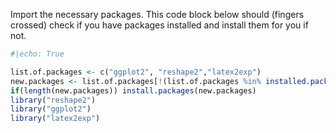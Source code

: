 
Import the necessary packages.  This code block below should (fingers crossed) check if you have packages installed and install them for you if not.

```r
#|echo: True

list.of.packages <- c("ggplot2", "reshape2","latex2exp")
new.packages <- list.of.packages[!(list.of.packages %in% installed.packages()[,"Package"])]
if(length(new.packages)) install.packages(new.packages)
library("reshape2")
library("ggplot2")
library("latex2exp")

```